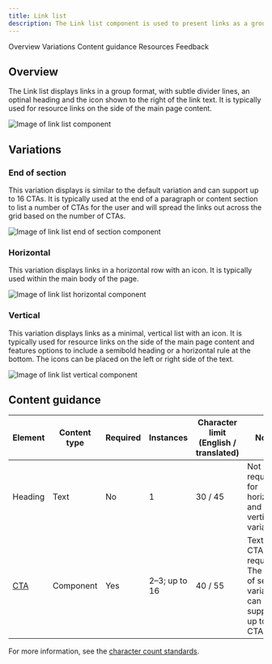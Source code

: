 ```yaml
---
title: Link list
description: The Link list component is used to present links as a group.
---
```



<ComponentDescription name="Link list" type="ui" />

<AnchorLinks>

<AnchorLink>Overview</AnchorLink>
<AnchorLink>Variations</AnchorLink>
<AnchorLink>Content guidance</AnchorLink>
<AnchorLink>Resources</AnchorLink>
<AnchorLink>Feedback</AnchorLink>

</AnchorLinks>

## Overview

The Link list displays links in a group format, with subtle divider lines, an optinal heading and the icon shown to the right of the link text. It is
typically used for resource links on the side of the main page content.

<Row>
<Column colMd={8} colLg={8}>

![Image of link list component](../../images/component/link-list/link-list-overview.png)

</Column>
</Row>

## Variations

### End of section

This variation displays is similar to the default variation and can support up to 16 CTAs. It is typically used at the end of a paragraph or content section to list a number of CTAs for
the user and will spread the links out across the grid based on the number of CTAs.

![Image of link list end of section component](../../images/component/link-list/link-list-end-of-section.png)

### Horizontal

This variation displays links in a horizontal row with an icon. It is typically used within the main body of the page.

<Row>
<Column colMd={8} colLg={8}>

![Image of link list horizontal component](../../images/component/link-list/link-list-horizontal.png)

</Column>
</Row>

### Vertical

This variation displays links as a minimal, vertical list with an icon. It is typically used for resource links on the
side of the main page content and features options to include a semibold heading or a horizontal rule at the bottom. The
icons can be placed on the left or right side of the text.

<Row>
<Column colMd={8} colLg={8}>

![Image of link list vertical component](../../images/component/link-list/link-list-vertical.png)

</Column>
</Row>

## Content guidance

| Element                                                          | Content type | Required | Instances     | Character limit <br/>(English / translated) | Notes                                                                            |
| ---------------------------------------------------------------- | ------------ | -------- | ------------- | ------------------------------------------- | -------------------------------------------------------------------------------- |
| Heading                                                          | Text         | No       | 1             | 30 / 45                                     | Not required for horizontal and vertical variations.                             |
| [CTA](https://www.ibm.com/standards/carbon/components/cta/#text) | Component    | Yes      | 2–3; up to 16 | 40 / 55                                     | Text style CTA is required. The end of section variant can support up to 16 CTAs |

For more information, see the [character count standards](https://www.ibm.com/standards/carbon/guidelines/content#character-count-standards).

<ResourceLinks name="Link list" type="ui" />

<ComponentFooter name="Link list" type="ui" />
